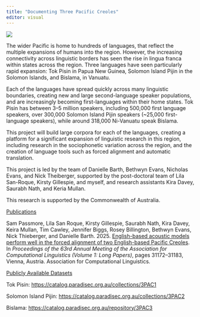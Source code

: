 ```yaml
---
title: "Documenting Three Pacific Creoles"
editor: visual
---
```


![](images/3flag.png){fig-align="center"}

The wider Pacific is home to hundreds of languages, that reflect the multiple expansions of humans into the region.
However, the increasing connectivity across linguistic borders has seen the rise in lingua franca within states across the region.
Three languages have seen particularly rapid expansion: Tok Pisin in Papua New Guinea, Solomon Island Pijin in the Solomon Islands, and Bislama, in Vanuatu.

Each of the languages have spread quickly across many linguistic boundaries, creating new and large second-language speaker populations, and are increasingly becoming first-languages within their home states.
Tok Pisin has between 3–5 million speakers, including 500,000 first language speakers, over 300,000 Solomon Island Pijin speakers (\~25,000 first-language speakers), while around 318,000 Ni-Vanuatu speak Bislama.

This project will build large corpora for each of the languages, creating a platform for a significant expansion of linguistic research in this region, including research in the sociophonetic variation across the region, and the creation of language tools such as forced alignment and automatic translation.

This project is led by the team of Danielle Barth, Bethwyn Evans, Nicholas Evans, and Nick Theiberger, supported by the post-doctoral team of Lila San-Roque, Kirsty Gillespie, and myself, and research assistants Kira Davey, Saurabh Nath, and Keria Mullan.

This research is supported by the Commonwealth of Australia.

[Publications]{.underline}

Sam Passmore, Lila San Roque, Kirsty Gillespie, Saurabh Nath, Kira Davey, Keira Mullan, Tim Cawley, Jennifer Biggs, Rosey Billington, Bethwyn Evans, Nick Thieberger, and Danielle Barth.
2025.
[English-based acoustic models perform well in the forced alignment of two English-based Pacific Creoles](https://aclanthology.org/2025.acl-long.1505/).
In *Proceedings of the 63rd Annual Meeting of the Association for Computational Linguistics (Volume 1: Long Papers)*, pages 31172–31183, Vienna, Austria.
Association for Computational Linguistics.

[Publicly Available Datasets]{.underline}

Tok Pisin: <https://catalog.paradisec.org.au/collections/3PAC1>

Solomon Island Pijin: <https://catalog.paradisec.org.au/collections/3PAC2>

Bislama: [https://catalog.paradisec.org.au/repository/3PAC3](https://catalog.paradisec.org.au/collections/3PAC3)
